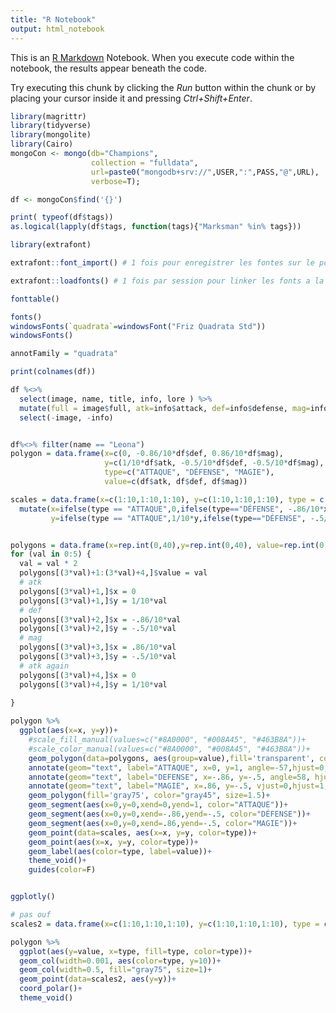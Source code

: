 ```yaml
---
title: "R Notebook"
output: html_notebook
---
```


This is an [R Markdown](http://rmarkdown.rstudio.com) Notebook. When you execute code within the notebook, the results appear beneath the code. 

Try executing this chunk by clicking the *Run* button within the chunk or by placing your cursor inside it and pressing *Ctrl+Shift+Enter*. 

```r
library(magrittr)
library(tidyverse)
library(mongolite)
library(Cairo)
mongoCon <- mongo(db="Champions",
                  collection = "fulldata",
                  url=paste0("mongodb+srv://",USER,":",PASS,"@",URL),
                  verbose=T);

df <- mongoCon$find('{}')

print( typeof(df$tags))
as.logical(lapply(df$tags, function(tags){"Marksman" %in% tags}))

```


```r
library(extrafont)  

extrafont::font_import() # 1 fois pour enregistrer les fontes sur le pc

extrafont::loadfonts() # 1 fois par session pour linker les fonts a la session

fonttable()

fonts()
windowsFonts(`quadrata`=windowsFont("Friz Quadrata Std"))
windowsFonts()
```
```r
annotFamily = "quadrata"

print(colnames(df))

df %<>% 
  select(image, name, title, info, lore ) %>% 
  mutate(full = image$full, atk=info$attack, def=info$defense, mag=info$magic, difficulty=info$difficulty) %>%
  select(-image, -info)


df%<>% filter(name == "Leona")
polygon = data.frame(x=c(0, -0.86/10*df$def, 0.86/10*df$mag),
                     y=c(1/10*df$atk, -0.5/10*df$def, -0.5/10*df$mag),
                     type=c("ATTAQUE", "DÉFENSE", "MAGIE"),
                     value=c(df$atk, df$def, df$mag))

scales = data.frame(x=c(1:10,1:10,1:10), y=c(1:10,1:10,1:10), type = c(rep.int("ATTAQUE", 10), rep.int("DÉFENSE", 10), rep.int("MAGIE", 10))) %>% 
  mutate(x=ifelse(type == "ATTAQUE",0,ifelse(type=="DÉFENSE", -.86/10*x, .86/10*x)), 
         y=ifelse(type == "ATTAQUE",1/10*y,ifelse(type=="DÉFENSE", -.5/10*y, -.5/10*y)))


polygons = data.frame(x=rep.int(0,40),y=rep.int(0,40), value=rep.int(0,40))
for (val in 0:5) {
  val = val * 2
  polygons[(3*val)+1:(3*val)+4,]$value = val  
  # atk
  polygons[(3*val)+1,]$x = 0  
  polygons[(3*val)+1,]$y = 1/10*val  
  # def
  polygons[(3*val)+2,]$x = -.86/10*val
  polygons[(3*val)+2,]$y = -.5/10*val  
  # mag
  polygons[(3*val)+3,]$x = .86/10*val  
  polygons[(3*val)+3,]$y = -.5/10*val  
  # atk again
  polygons[(3*val)+4,]$x = 0  
  polygons[(3*val)+4,]$y = 1/10*val  
  
}

polygon %>%
  ggplot(aes(x=x, y=y))+
    #scale_fill_manual(values=c("#8A0000", "#008A45", "#463B8A"))+
    #scale_color_manual(values=c("#8A0000", "#008A45", "#463B8A"))+
    geom_polygon(data=polygons, aes(group=value),fill='transparent', color="gray70", size=0.7)+
    annotate(geom="text", label="ATTAQUE", x=0, y=1, angle=-57,hjust=0, vjust=0, fontface="bold", color="gray65", size=7, family = annotFamily)+
    annotate(geom="text", label="DEFENSE", x=-.86, y=-.5, angle=58, hjust=0, vjust=0, fontface="bold", color="gray65", size=7, family = annotFamily)+
    annotate(geom="text", label="MAGIE", x=.86, y=-.5, vjust=0,hjust=1, fontface="bold", color="gray65", size=7, family = annotFamily)+
    geom_polygon(fill='gray75', color="gray45", size=1.5)+
    geom_segment(aes(x=0,y=0,xend=0,yend=1, color="ATTAQUE"))+
    geom_segment(aes(x=0,y=0,xend=-.86,yend=-.5, color="DÉFENSE"))+
    geom_segment(aes(x=0,y=0,xend=.86,yend=-.5, color="MAGIE"))+
    geom_point(data=scales, aes(x=x, y=y, color=type))+
    geom_point(aes(x=x, y=y, color=type))+
    geom_label(aes(color=type, label=value))+
    theme_void()+
    guides(color=F)


ggplotly()

# pas ouf
scales2 = data.frame(x=c(1:10,1:10,1:10), y=c(1:10,1:10,1:10), type = c(rep.int("ATTAQUE", 10), rep.int("DEFENSE", 10), rep.int("MAGIE", 10)))

polygon %>%
  ggplot(aes(y=value, x=type, fill=type, color=type))+    
  geom_col(width=0.001, aes(color=type, y=10))+
  geom_col(width=0.5, fill="gray75", size=1)+
  geom_point(data=scales2, aes(y=y))+
  coord_polar()+
  theme_void()

```
  